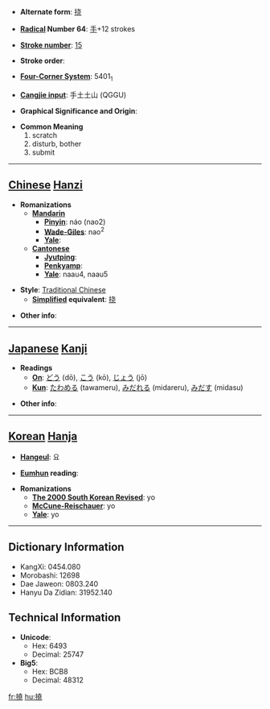 * '''Alternate form''': [[挠]]

* '''[[Wiktionary:Chinese radical index| Radical]] Number 64''': [[Wiktionary:Chinese radical index 手|手]]+12 strokes

* '''[[Wiktionary:Chinese total strokes index|Stroke number]]''': [[Wiktionary:Chinese total strokes index 15|15]]

* '''Stroke order''': 

* '''[[Wiktionary:Chinese four corner index|Four-Corner System]]''': 5401<sub>1</sub>

* '''[[Wiktionary:Chinese Cangjie index|Cangjie input]]''': 手土土山 (QGGU)

* '''Graphical Significance and Origin''': 

* '''Common Meaning'''
*#scratch
*# disturb, bother
*# submit


----

== [[Chinese]] [[Hanzi]] ==

* '''Romanizations'''
** '''[[Mandarin]]'''
*** '''[[Pinyin]]''': náo (nao2)
*** '''[[Wade-Giles]]''': nao<sup>2</sup>
*** '''[[Yale]]''': 
** '''[[Cantonese]]'''
*** '''[[Jyutping]]''':
*** '''[[Penkyamp]]''': 
*** '''[[Yale]]''': naau4, naau5

* '''Style''': [[Traditional Chinese]] 
** '''[[Simplified Chinese|Simplified]] equivalent''': [[挠]]

* '''Other info''': 

----

== [[Japanese]] [[Kanji]] ==

* '''Readings'''
** '''[[On]]''': [[どう]] (dō), [[こう]] (kō), [[じょう]] (jō)
** '''[[Kun]]''': [[たわめる]] (tawameru), [[みだれる]] (midareru), [[みだす]] (midasu)

* '''Other info''':  

----

== [[Korean]] [[Hanja]] ==

* '''[[Hangeul]]''': 요

* '''[[Eumhun]] reading''': 

* '''Romanizations'''
** '''[[The 2000 South Korean Revised Romanization|The 2000 South Korean Revised]]''': yo
** '''[[McCune-Reischauer]]''': yo
** '''[[Yale]]''': yo

----

== Dictionary Information ==

* KangXi: 0454.080
* Morobashi: 12698
* Dae Jaweon: 0803.240
* Hanyu Da Zidian: 31952.140

== Technical Information ==

* '''Unicode''':
** Hex: 6493
** Decimal: 25747
* '''Big5''':
** Hex: BCB8
** Decimal: 48312

[[fr:撓]]
[[hu:撓]]